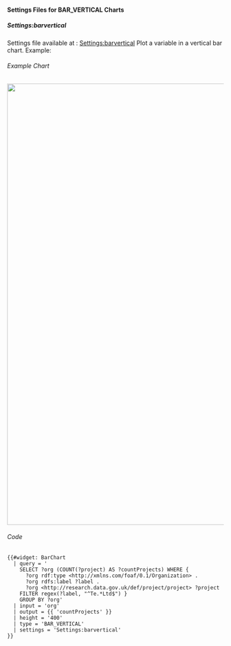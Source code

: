 ==== Settings Files for BAR_VERTICAL Charts ====

===== Settings:barvertical =====
Settings file available at : [[Settings:barvertical | Settings:barvertical]]
Plot a variable in a vertical bar chart. Example:

====== Example Chart ======

<img src="../images/help/BAR_VERTICAL-settings.PNG" width="1024px" />

====== Code ======
<source>
{{#widget: BarChart
  | query = '
    SELECT ?org (COUNT(?project) AS ?countProjects) WHERE { 
      ?org rdf:type <http://xmlns.com/foaf/0.1/Organization> .
      ?org rdfs:label ?label .
      ?org <http://research.data.gov.uk/def/project/project> ?project
    FILTER regex(?label, "^Te.*Ltd$") }
    GROUP BY ?org'
  | input = 'org'
  | output = {{ 'countProjects' }}
  | height = '400'
  | type = 'BAR_VERTICAL'
  | settings = 'Settings:barvertical'
}}
</source>
